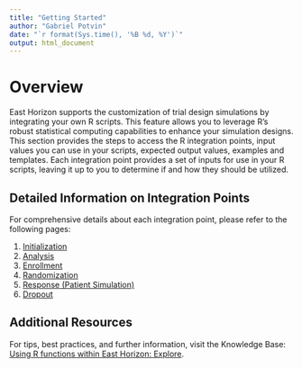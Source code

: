 ```yaml
---
title: "Getting Started"
author: "Gabriel Potvin"
date: "`r format(Sys.time(), '%B %d, %Y')`"
output: html_document
---
```


# Overview

East Horizon supports the customization of trial design simulations by integrating your own R scripts. This feature allows you to leverage R's robust statistical computing capabilities to enhance your simulation designs. This section provides the steps to access the R integration points, input values you can use in your scripts, expected output values, examples and templates. Each integration point provides a set of inputs for use in your R scripts, leaving it up to you to determine if and how they should be utilized.

## Detailed Information on Integration Points

For comprehensive details about each integration point, please refer to the following pages:

1. [Initialization](IntegrationPointInitialization.html)
2. [Analysis](IntegrationPointAnalysis.html)
3. [Enrollment](IntegrationPointEnrollment.html)
4. [Randomization](IntegrationPointRandomization.html)
5. [Response (Patient Simulation)](IntegrationPointResponse.html)
6. [Dropout](IntegrationPointDropout.html)

## Additional Resources

For tips, best practices, and further information, visit the Knowledge Base: [Using R functions within East Horizon: Explore](https://knowledge.cytel.com/r-connection).
